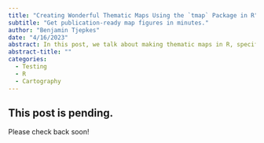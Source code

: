 ```yaml
---
title: "Creating Wonderful Thematic Maps Using the `tmap` Package in R"
subtitle: "Get publication-ready map figures in minutes."
author: "Benjamin Tjepkes"
date: "4/16/2023"
abstract: In this post, we talk about making thematic maps in R, specifically with the tmap package. There are several R packages for map creation, but `tmap` allows you to easily develop a thematic map in minutes.
abstract-title: ""
categories:
  - Testing
  - R
  - Cartography
---
```


## This post is pending.

Please check back soon!


